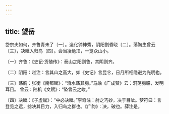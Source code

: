 ```yaml
---
---
---
```

title: 望岳
---




岱宗夫如何，齐鲁青未了〔一〕。造化钟神秀，阴阳割昏晓〔二〕。荡胸生曾云〔三〕，决眦入归鸟〔四〕。会当凌绝顶，一览众山小。

〔一〕齐鲁：《史记·货殖传》：泰山之阳则鲁，其阴则齐。

〔二〕阴阳：赵注：言其山之高大，如《史记》言昆仑，日月所相隐避为光明也。

〔三〕荡胸：张衡《南都赋》：“淯水荡其胸。”马融《广成赞》云：洞荡胸臆，发明耳目。 曾云：陆机《文赋》：“坠曾云之峻。”

〔四〕决眦：《子虚赋》：“中必决眦。”李奇注：射之巧妙，决于目眦。梦符曰：言登览之远，摅决其目力，入归鸟之群也。《广韵》：决，破也。薛注是。